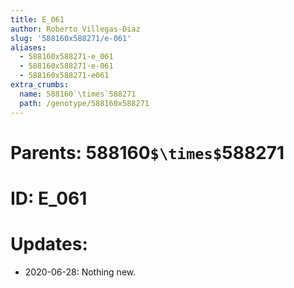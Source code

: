 ```yaml
---
title: E_061
author: Roberto Villegas-Diaz
slug: '588160x588271/e-061'
aliases:
  - 588160x588271-e_061
  - 588160x588271-e-061
  - 588160x588271-e061
extra_crumbs:
  name: 588160`\times`588271
  path: /genotype/588160x588271
---
```


# **Parents**: 588160`$\times$`588271
# **ID**: E_061
# **Updates**: 
 - 2020-06-28: Nothing new.

